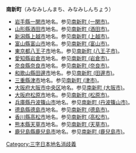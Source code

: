 '''南新町'''（みなみしんまち、みなみしんちょう）
*[[岩手縣|岩手縣]][[一関市|一関市]]地名。参见[[南新町_(一関市)|南新町 (一関市)]]。
*[[山形縣|山形縣]][[酒田市|酒田市]]地名。参见[[南新町_(酒田市)|南新町 (酒田市)]]。
*[[新潟縣|新潟縣]][[上越市|上越市]]地名。参见[[南新町_(上越市)|南新町 (上越市)]]。
*[[富山縣|富山縣]][[富山市|富山市]]地名。参见[[南新町_(富山市)|南新町 (富山市)]]。
*[[東京都|東京都]][[八王子市|八王子市]]地名。参见[[南新町_(八王子市)|南新町 (八王子市)]]。
*[[愛知縣|愛知縣]][[岩倉市|岩倉市]]地名。参见[[南新町_(岩倉市)|南新町 (岩倉市)]]。
*[[奈良縣|奈良縣]][[奈良市|奈良市]]地名。参见[[南新町_(奈良市)|南新町 (奈良市)]]。
*[[和歌山縣|和歌山縣]][[田邊市|田邊市]]地名。参见[[南新町_(田邊市)|南新町 (田邊市)]]。
*[[三重縣|三重縣]][[津市_(日本)|津市]]地名。参见[[南新町_(津市)|南新町 (津市)]]。
*[[大阪府|大阪府]][[大阪市|大阪市]][[中央区_(大阪市)|中央区]]地名。参见[[南新町_(大阪市)|南新町 (大阪市)]]。
*[[大阪府|大阪府]][[松原市_(日本)|松原市]]地名。参见[[南新町_(松原市)|南新町 (松原市)]]。
*[[兵庫縣|兵庫縣]][[丹波篠山市|丹波篠山市]]地名。参见[[南新町_(丹波篠山市)|南新町 (丹波篠山市)]]。
*[[德島縣|德島縣]][[德島市|德島市]]地名。参见[[南新町_(德島市)|南新町 (德島市)]]。
*[[香川縣|香川縣]][[高松市|高松市]]地名。参见[[南新町_(高松市)|南新町 (高松市)]]。
*[[熊本縣|熊本縣]][[天草市|天草市]]地名。参见[[南新町_(天草市)|南新町 (天草市)]]。
*[[鹿兒島縣|鹿兒島縣]][[鹿兒島市|鹿兒島市]]地名。参见[[南新町_(鹿兒島市)|南新町 (鹿兒島市)]]。

{{Geodis}}

[[Category:三字日本地名消歧義|Category:三字日本地名消歧義]]